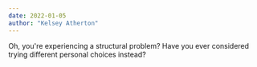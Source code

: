 ```yaml
---
date: 2022-01-05
author: "Kelsey Atherton"
---
```


Oh, you're experiencing a structural problem? Have you ever considered trying different personal choices instead?
